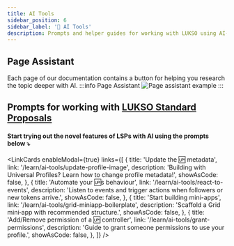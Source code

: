 ```yaml
---
title: AI Tools
sidebar_position: 6
sidebar_label: '🦾 AI Tools'
description: Prompts and helper guides for working with LUKSO using AI‑powered IDE tools.
---
```



## Page Assistant

Each page of our documentation contains a button for helping you research the topic deeper with AI.
:::info Page Assistant
![Page assistant example](../../static/img/learn/page_assistant.png)
:::

## Prompts for working with [**LUKSO Standard Proposals**](/standards/introduction/)

#### Start trying out the novel features of LSPs with AI using the prompts below ⤵️

<LinkCards
  enableModal={true}
  links={[
    {
      title: 'Update the 🆙 metadata',
      link: '/learn/ai-tools/update-profile-image',
      description: 'Building with Universal Profiles? Learn how to change profile metadata!',
      showAsCode: false,
    },
    {
      title: 'Automate your 🆙s behaviour',
      link: '/learn/ai-tools/react-to-events',
      description:
        'Listen to events and trigger actions when followers or new tokens arrive.',
      showAsCode: false,
    },
    {
      title: 'Start building mini-apps',
      link: '/learn/ai-tools/grid-miniapp-boilerplate',
      description: 'Scaffold a Grid mini‑app with recommended structure.',
      showAsCode: false,
    },
    {
      title: 'Add/Remove permission of a 🆙 controller',
      link: '/learn/ai-tools/grant-permissions',
      description: 'Guide to grant someone permissions to use your profile.',
      showAsCode: false,
    },
  ]}
/>


